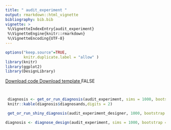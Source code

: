 ```yaml
---
title: " audit_experiment " 
output: rmarkdown::html_vignette
bibliography: bib.bib
vignette: >
 %\VignetteIndexEntry{audit_experiment}
 %\VignetteEngine{knitr::rmarkdown}
 %\VignetteEncoding{UTF-8}
---
```

              
```r
options("keep.source"=TRUE,
        knitr.duplicate.label = "allow" )
library(knitr)
library(ggplot2)
library(DesignLibrary)
```
              
<div class="btn-group">
  <a class="btn btn-primary" href="http://declaredesign.org/articles/.R">
     <i class="fa fa-code" title = "Download code for design" fa-2x></i> Download code
        </a>
    <a class="btn btn-primary" href="http://declaredesign.org/articles/_designer.RDS">
     <i class="fa fa-clipboard" title = "Download template for design" fa-2x></i> Download template
    </a>FALSE 
  </div>
            
  



```r
```

  
```r
```
  

```r
 diagnosis <- get_or_run_diagnosis(audit_experiment, sims = 1000, bootstrap = FALSE)
 knitr::kable(diagnosis$diagnosands,digits = 2)
```
  
  

```r
 get_or_run_shiny_diagnosis(audit_experiment_designer, 1000, bootstrap = FALSE)
```
                     

```r
diagnosis <- diagnose_design(audit_experiment, sims = 1000, bootstrap = FALSE)
```


